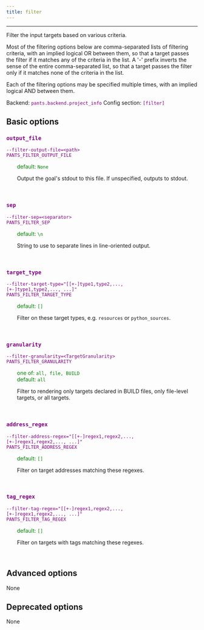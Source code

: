 ```yaml
---
title: filter
---
```


---

Filter the input targets based on various criteria.

Most of the filtering options below are comma-separated lists of filtering criteria, with an implied logical OR between them, so that a target passes the filter if it matches any of the criteria in the list. A '-' prefix inverts the sense of the entire comma-separated list, so that a target passes the filter only if it matches none of the criteria in the list.

Each of the filtering options may be specified multiple times, with an implied logical AND between them.

Backend: <span style="color: purple"><code>pants.backend.project_info</code></span>
Config section: <span style="color: purple"><code>[filter]</code></span>

## Basic options

<div style="color: purple">

### `output_file`

  <code>--filter-output-file=&lt;path&gt;</code><br>
  <code>PANTS_FILTER_OUTPUT_FILE</code><br>
</div>
<div style="padding-left: 2em;">
<span style="color: green">default: <code>None</code></span>

<br>

Output the goal's stdout to this file. If unspecified, outputs to stdout.

</div>
<br>

<div style="color: purple">

### `sep`

  <code>--filter-sep=&lt;separator&gt;</code><br>
  <code>PANTS_FILTER_SEP</code><br>
</div>
<div style="padding-left: 2em;">
<span style="color: green">default: <code>\n</code></span>

<br>

String to use to separate lines in line-oriented output.

</div>
<br>

<div style="color: purple">

### `target_type`

  <code>--filter-target-type=&quot;[[+-]type1,type2,..., [+-]type1,type2,..., ...]&quot;</code><br>
  <code>PANTS_FILTER_TARGET_TYPE</code><br>
</div>
<div style="padding-left: 2em;">
<span style="color: green">default: <code>[]</code></span>

<br>

Filter on these target types, e.g. `resources` or `python_sources`.

</div>
<br>

<div style="color: purple">

### `granularity`

  <code>--filter-granularity=&lt;TargetGranularity&gt;</code><br>
  <code>PANTS_FILTER_GRANULARITY</code><br>
</div>
<div style="padding-left: 2em;">
<span style="color: green">one of: <code>all, file, BUILD</code></span><br>
<span style="color: green">default: <code>all</code></span>

<br>

Filter to rendering only targets declared in BUILD files, only file-level targets, or all targets.

</div>
<br>

<div style="color: purple">

### `address_regex`

  <code>--filter-address-regex=&quot;[[+-]regex1,regex2,..., [+-]regex1,regex2,..., ...]&quot;</code><br>
  <code>PANTS_FILTER_ADDRESS_REGEX</code><br>
</div>
<div style="padding-left: 2em;">
<span style="color: green">default: <code>[]</code></span>

<br>

Filter on target addresses matching these regexes.

</div>
<br>

<div style="color: purple">

### `tag_regex`

  <code>--filter-tag-regex=&quot;[[+-]regex1,regex2,..., [+-]regex1,regex2,..., ...]&quot;</code><br>
  <code>PANTS_FILTER_TAG_REGEX</code><br>
</div>
<div style="padding-left: 2em;">
<span style="color: green">default: <code>[]</code></span>

<br>

Filter on targets with tags matching these regexes.

</div>
<br>

## Advanced options

None

## Deprecated options

None

